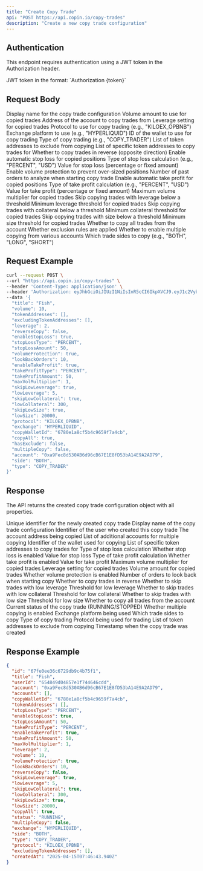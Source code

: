 ```yaml
---
title: "Create Copy Trade"
api: "POST https://api.copin.io/copy-trades"
description: "Create a new copy trade configuration"
---
```


## Authentication
This endpoint requires authentication using a JWT token in the Authorization header.

<ParamField header="Authorization" type="string" required>
    JWT token in the format: `Authorization {token}`
</ParamField>

## Request Body

<ParamField body="title" type="string" required>
    Display name for the copy trade configuration
</ParamField>

<ParamField body="volume" type="number" required>
    Volume amount to use for copied trades
</ParamField>

<ParamField body="account" type="string" required>
    Address of the account to copy trades from
</ParamField>

<ParamField body="leverage" type="number" required>
    Leverage setting for copied trades
</ParamField>

<ParamField body="protocol" type="string" required>
    Protocol to use for copy trading (e.g., "KILOEX_OPBNB")
</ParamField>

<ParamField body="exchange" type="string" required>
    Exchange platform to use (e.g., "HYPERLIQUID")
</ParamField>

<ParamField body="copyWalletId" type="string" required>
    ID of the wallet to use for copy trading
</ParamField>

<ParamField body="type" type="string" required>
    Type of copy trading (e.g., "COPY_TRADER")
</ParamField>

<ParamField body="excludingTokenAddresses" type="array" required>
    List of token addresses to exclude from copying
</ParamField>

<ParamField body="tokenAddresses" type="array" required>
    List of specific token addresses to copy trades for
</ParamField>

<ParamField body="reverseCopy" type="boolean" default="false">
    Whether to copy trades in reverse (opposite direction)
</ParamField>

<ParamField body="enableStopLoss" type="boolean" default="false">
    Enable automatic stop loss for copied positions
</ParamField>

<ParamField body="stopLossType" type="string" default="USD">
    Type of stop loss calculation (e.g., "PERCENT", "USD")
</ParamField>

<ParamField body="stopLossAmount" type="number">
    Value for stop loss (percentage or fixed amount)
</ParamField>

<ParamField body="volumeProtection" type="boolean" default="true">
    Enable volume protection to prevent over-sized positions
</ParamField>

<ParamField body="lookBackOrders" type="number">
    Number of past orders to analyze when starting copy trade
</ParamField>

<ParamField body="enableTakeProfit" type="boolean" default="false">
    Enable automatic take profit for copied positions
</ParamField>

<ParamField body="takeProfitType" type="string" default="USD">
    Type of take profit calculation (e.g., "PERCENT", "USD")
</ParamField>

<ParamField body="takeProfitAmount" type="number">
    Value for take profit (percentage or fixed amount)
</ParamField>

<ParamField body="maxVolMultiplier" type="number">
    Maximum volume multiplier for copied trades
</ParamField>

<ParamField body="skipLowLeverage" type="boolean" default="false">
    Skip copying trades with leverage below a threshold
</ParamField>

<ParamField body="lowLeverage" type="number">
    Minimum leverage threshold for copied trades
</ParamField>

<ParamField body="skipLowCollateral" type="boolean" default="false">
    Skip copying trades with collateral below a threshold
</ParamField>

<ParamField body="lowCollateral" type="number">
    Minimum collateral threshold for copied trades
</ParamField>

<ParamField body="skipLowSize" type="boolean" default="false">
    Skip copying trades with size below a threshold
</ParamField>

<ParamField body="lowSize" type="number">
    Minimum size threshold for copied trades
</ParamField>

<ParamField body="copyAll" type="boolean" default="true">
    Whether to copy all trades from the account
</ParamField>

<ParamField body="hasExclude" type="boolean" default="false">
    Whether exclusion rules are applied
</ParamField>

<ParamField body="multipleCopy" type="boolean" default="false">
    Whether to enable multiple copying from various accounts
</ParamField>

<ParamField body="side" type="string"  default="BOTH">
    Which trade sides to copy (e.g., "BOTH", "LONG", "SHORT")
</ParamField>

## Request Example

```bash
curl --request POST \
--url "https://api.copin.io/copy-trades" \
--header 'Content-Type: application/json' \
--header 'Authorization: eyJhbGciOiJIUzI1NiIsInR5cCI6IkpXVCJ9.eyJ1c2VybmFtZSI6IjB4MTUzNTQ4NGMxRWVjMUQyMDNmRTFBNTNFQTExYTYyMWE4ODRBRTA2NyIsInRpbWUiOjE3NDQ2MjYxNjIzODksImFjY2VzcyI6IlVmTkNiTWhMVVMxNzQ0NjI2MTYyMzkwIiwiaWF0IjoxNzQ0NjI2MTYyLCJleHAiOjE3NDUyMzA5NjJ9.LpvhBdxyfehzom-v5tKumAqCptSMkVk7HVKKVtjSpk8' \
--data '{
  "title": "Fish",
  "volume": 10,
  "tokenAddresses": [],
  "excludingTokenAddresses": [],
  "leverage": 2,
  "reverseCopy": false,
  "enableStopLoss": true,
  "stopLossType": "PERCENT",
  "stopLossAmount": 50,
  "volumeProtection": true,
  "lookBackOrders": 10,
  "enableTakeProfit": true,
  "takeProfitType": "PERCENT",
  "takeProfitAmount": 50,
  "maxVolMultiplier": 1,
  "skipLowLeverage": true,
  "lowLeverage": 5,
  "skipLowCollateral": true,
  "lowCollateral": 300,
  "skipLowSize": true,
  "lowSize": 20000,
  "protocol": "KILOEX_OPBNB",
  "exchange": "HYPERLIQUID",
  "copyWalletId": "6780e1a8cf5b4c9659f7a4cb",
  "copyAll": true,
  "hasExclude": false,
  "multipleCopy": false,
  "account": "0xa9Fec8d530AB6d96cB67E1E8fD53bA14E9A2AD79",
  "side": "BOTH",
  "type": "COPY_TRADER"
}'
```

## Response
The API returns the created copy trade configuration object with all properties.

<ResponseField name="id" type="string">
    Unique identifier for the newly created copy trade
</ResponseField>
<ResponseField name="title" type="string">
    Display name of the copy trade configuration
</ResponseField>
<ResponseField name="userId" type="string">
    Identifier of the user who created this copy trade
</ResponseField>
<ResponseField name="account" type="string">
    The account address being copied
</ResponseField>
<ResponseField name="accounts" type="array">
    List of additional accounts for multiple copying
</ResponseField>
<ResponseField name="copyWalletId" type="string">
    Identifier of the wallet used for copying
</ResponseField>
<ResponseField name="tokenAddresses" type="array">
    List of specific token addresses to copy trades for
</ResponseField>
<ResponseField name="stopLossType" type="string">
    Type of stop loss calculation
</ResponseField>
<ResponseField name="enableStopLoss" type="boolean">
    Whether stop loss is enabled
</ResponseField>
<ResponseField name="stopLossAmount" type="number">
    Value for stop loss
</ResponseField>
<ResponseField name="takeProfitType" type="string">
    Type of take profit calculation
</ResponseField>
<ResponseField name="enableTakeProfit" type="boolean">
    Whether take profit is enabled
</ResponseField>
<ResponseField name="takeProfitAmount" type="number">
    Value for take profit
</ResponseField>
<ResponseField name="maxVolMultiplier" type="number">
    Maximum volume multiplier for copied trades
</ResponseField>
<ResponseField name="leverage" type="number">
    Leverage setting for copied trades
</ResponseField>
<ResponseField name="volume" type="number">
    Volume amount for copied trades
</ResponseField>
<ResponseField name="volumeProtection" type="boolean">
    Whether volume protection is enabled
</ResponseField>
<ResponseField name="lookBackOrders" type="number">
    Number of orders to look back when starting copy
</ResponseField>
<ResponseField name="reverseCopy" type="boolean">
    Whether to copy trades in reverse
</ResponseField>
<ResponseField name="skipLowLeverage" type="boolean">
    Whether to skip trades with low leverage
</ResponseField>
<ResponseField name="lowLeverage" type="number">
    Threshold for low leverage
</ResponseField>
<ResponseField name="skipLowCollateral" type="boolean">
    Whether to skip trades with low collateral
</ResponseField>
<ResponseField name="lowCollateral" type="number">
    Threshold for low collateral
</ResponseField>
<ResponseField name="skipLowSize" type="boolean">
    Whether to skip trades with low size
</ResponseField>
<ResponseField name="lowSize" type="number">
    Threshold for low size
</ResponseField>
<ResponseField name="copyAll" type="boolean">
    Whether to copy all trades from the account
</ResponseField>
<ResponseField name="status" type="string">
    Current status of the copy trade (RUNNING/STOPPED)
</ResponseField>
<ResponseField name="multipleCopy" type="boolean">
    Whether multiple copying is enabled
</ResponseField>
<ResponseField name="exchange" type="string">
    Exchange platform being used
</ResponseField>
<ResponseField name="side" type="string">
    Which trade sides to copy
</ResponseField>
<ResponseField name="type" type="string">
    Type of copy trading
</ResponseField>
<ResponseField name="protocol" type="string">
    Protocol being used for trading
</ResponseField>
<ResponseField name="excludingTokenAddresses" type="array">
    List of token addresses to exclude from copying
</ResponseField>
<ResponseField name="createdAt" type="string">
    Timestamp when the copy trade was created
</ResponseField>

## Response Example

```json
{
  "id": "67fe0ee36c6729db9c4b75f1",
  "title": "Fish",
  "userId": "654849d04857e1f744646cdd",
  "account": "0xa9Fec8d530AB6d96cB67E1E8fD53bA14E9A2AD79",
  "accounts": [],
  "copyWalletId": "6780e1a8cf5b4c9659f7a4cb",
  "tokenAddresses": [],
  "stopLossType": "PERCENT",
  "enableStopLoss": true,
  "stopLossAmount": 50,
  "takeProfitType": "PERCENT",
  "enableTakeProfit": true,
  "takeProfitAmount": 50,
  "maxVolMultiplier": 1,
  "leverage": 2,
  "volume": 10,
  "volumeProtection": true,
  "lookBackOrders": 10,
  "reverseCopy": false,
  "skipLowLeverage": true,
  "lowLeverage": 5,
  "skipLowCollateral": true,
  "lowCollateral": 300,
  "skipLowSize": true,
  "lowSize": 20000,
  "copyAll": true,
  "status": "RUNNING",
  "multipleCopy": false,
  "exchange": "HYPERLIQUID",
  "side": "BOTH",
  "type": "COPY_TRADER",
  "protocol": "KILOEX_OPBNB",
  "excludingTokenAddresses": [],
  "createdAt": "2025-04-15T07:46:43.940Z"
}
```
